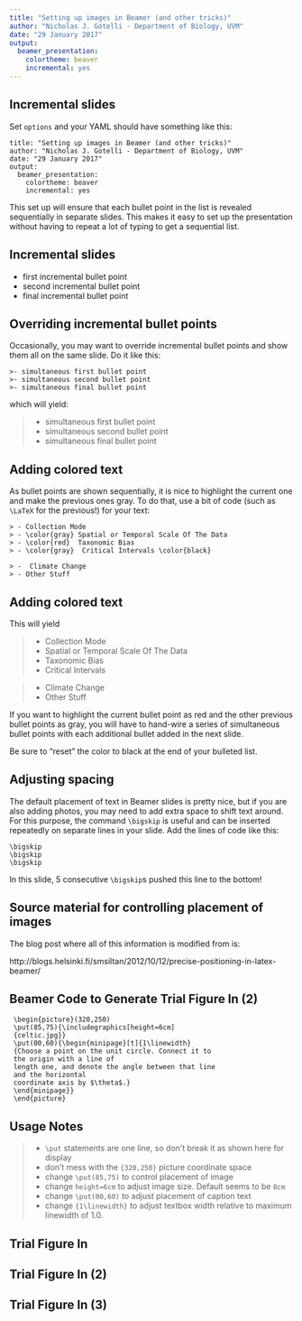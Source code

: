 ```yaml
---
title: "Setting up images in Beamer (and other tricks)"
author: "Nicholas J. Gotelli - Department of Biology, UVM"
date: "29 January 2017"
output:
  beamer_presentation:
    colortheme: beaver
    incremental: yes
---
```

## Incremental slides

Set `options` and your YAML should have  something like this:

```
title: "Setting up images in Beamer (and other tricks)"
author: "Nicholas J. Gotelli - Department of Biology, UVM"
date: "29 January 2017"
output:
  beamer_presentation:
    colortheme: beaver
    incremental: yes
```
This set up will ensure that each bullet point in the list is revealed sequentially in separate slides. This makes it easy to set up the presentation without having to repeat a lot of typing to get a sequential list.

## Incremental slides
- first incremental bullet point
- second incremental bullet point
- final incremental bullet point

## Overriding incremental bullet points

Occasionally, you may want to override incremental bullet points and show them all on the same slide. Do it like this:

```
>- simultaneous first bullet point
>- simultaneous second bullet point
>- simultaneous final bullet point
```
which will yield:

>- simultaneous first bullet point
>- simultaneous second bullet point
>- simultaneous final bullet point

## Adding colored text

As bullet points are shown sequentially, it is nice to highlight the current one and make the previous ones gray. To do that, use a bit of \LaTeX code (such as `\LaTeX` for the previous!) for your text:

```
> - Collection Mode 
> - \color{gray} Spatial or Temporal Scale Of The Data 
> - \color{red}  Taxonomic Bias 
> - \color{gray}  Critical Intervals \color{black}

> -  Climate Change 
> - Other Stuff

```
## Adding colored text

This will yield

> - Collection Mode 
> - \color{gray} Spatial or Temporal Scale Of The Data 
> - \color{red}  Taxonomic Bias 
> - \color{gray}  Critical Intervals \color{black}

> -  Climate Change 
> - Other Stuff

If you want to highlight the current bullet point as \color{red} red \color{black} and the other previous bullet points as \color{gray} gray\color{black}, you will have to hand-wire a series of simultaneous bullet points with each additional bullet added in the next slide.

Be sure to "reset" the color to black at the end of your bulleted list.

## Adjusting spacing

The default placement of text in Beamer slides is pretty nice, but if you are also adding photos, you may need to add extra space to shift text around. For this purpose, the \LaTeX command `\bigskip` is useful and can be inserted repeatedly on separate lines in your slide. Add the lines of code like this:
```
\bigskip
\bigskip
\bigskip
```
\bigskip
\bigskip
\bigskip
\bigskip
\bigskip

In this slide, 5 consecutive `\bigskip`s pushed this line to the bottom! 

## Source material for controlling placement of images
The blog post where all of this information is modified from is:

http://blogs.helsinki.fi/smsiltan/2012/10/12/precise-positioning-in-latex-beamer/

## Beamer Code to Generate Trial Figure In \LaTeX (2)


```
 \begin{picture}(320,250)
 \put(85,75){\includegraphics[height=6cm]
 {celtic.jpg}}
 \put(00,60){\begin{minipage}[t]{1\linewidth}
 {Choose a point on the unit circle. Connect it to 
 the origin with a line of 
 length one, and denote the angle between that line 
 and the horizontal 
 coordinate axis by $\theta$.}
 \end{minipage}}
 \end{picture}

```
## Usage Notes
> - `\put` statements are one line, so don't break it as shown here for display
> - don't mess with the `{320,250}` picture coordinate space
> - change `\put(85,75)` to control placement of image
> - change `height=6cm` to adjust image size. Default seems to be `8cm`
> - change `\put(00,60)` to adjust placement of caption text
> - change `{1\linewidth}` to adjust textbox width relative to maximum linewidth of 1.0.


## Trial Figure In \LaTeX

 \begin{picture}(320,250)
 \put(65,20){\includegraphics[height=8cm]{celtic.jpg}}
 \put(00,50){\begin{minipage}[t]{1\linewidth}
 \end{minipage}}
 \end{picture}
 
## Trial Figure In \LaTeX (2)

 \begin{picture}(320,250)
 \put(85,75){\includegraphics[height=6cm]{celtic.jpg}}
 \put(00,60){\begin{minipage}[t]{1\linewidth}
 {Choose a point on the unit circle. Connect it to the origin with a line of length one, and denote the angle between that line and the horizontal coordinate axis by $\theta$.}
 \end{minipage}}
 \end{picture}
 
## Trial Figure In \LaTeX (3)

 \begin{picture}(320,250)
 \put(0,20){\includegraphics[height=8cm]{celtic.jpg}}
 \put(180,180){\begin{minipage}[t]{0.4\linewidth}
 {Choose a point on the unit circle. Connect it to the origin with a line of length one, and denote the angle between that line and the horizontal coordinate axis by $\theta$.}
 \end{minipage}}
 \end{picture}
 
